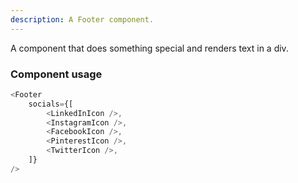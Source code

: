 ```yaml
---
description: A Footer component.
---
```



A component that does something special and renders text in a div.

### Component usage

```js live
<Footer
    socials={[
        <LinkedInIcon />,
        <InstagramIcon />,
        <FacebookIcon />,
        <PinterestIcon />,
        <TwitterIcon />,
    ]}
/>
```